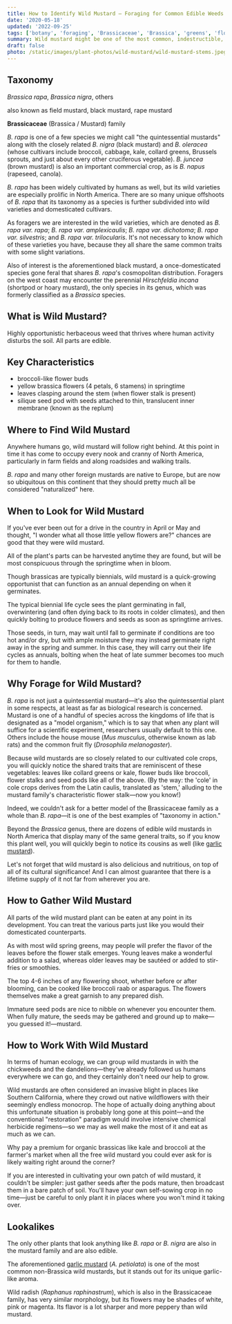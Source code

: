 ```yaml
---
title: How to Identify Wild Mustard — Foraging for Common Edible Weeds
date: '2020-05-18'
updated: '2022-09-25'
tags: ['botany', 'foraging', 'Brassicaceae', 'Brassica', 'greens', 'flowers', 'seeds', 'spring']
summary: Wild mustard might be one of the most common, indestructible, and criminally overlooked edible weeds on Earth.
draft: false
photo: /static/images/plant-photos/wild-mustard/wild-mustard-stems.jpeg
---
```



<div className="rounded-lg bg-gray-100 p-4 dark:bg-gray-800">
  <TOCInline toc={props.toc} toHeading={3} asDisclosure />
</div>

## Taxonomy

_Brassica rapa_, _Brassica nigra_, others

also known as field mustard, black mustard, rape mustard

**Brassicaceae** (Brassica / Mustard) family

_B. rapa_ is one of a few species we might call "the quintessential mustards" along with the closely related _B. nigra_ (black mustard) and _B. oleracea_ (whose cultivars include broccoli, cabbage, kale, collard greens, Brussels sprouts, and just about every other cruciferous vegetable). _B. juncea_ (brown mustard) is also an important commercial crop, as is _B. napus_ (rapeseed, canola).

_B. rapa_ has been widely cultivated by humans as well, but its wild varieties are especially prolific in North America. There are so many unique offshoots of _B. rapa_ that its taxonomy as a species is further subdivided into wild varieties and domesticated cultivars.

As foragers we are interested in the wild varieties, which are denoted as _B. rapa var. rapa_; _B. rapa var. amplexicaulis_; _B. rapa var. dichotoma_; _B. rapa var. silvestris_; and _B. rapa var. trilocularis_. It's not necessary to know which of these varieties you have, because they all share the same common traits with some slight variations.

Also of interest is the aforementioned black mustard, a once-domesticated species gone feral that shares _B. rapa_'s cosmopolitan distribution. Foragers on the west coast may encounter the perennial _Hirschfeldia incana_ (shortpod or hoary mustard), the only species in its genus, which was formerly classified as a _Brassica_ species.

## What is Wild Mustard?

Highly opportunistic herbaceous weed that thrives where human activity disturbs the soil. All parts are edible.

<Photo
  photo="/static/images/plant-photos/wild-mustard/wild-mustard-flowers.jpeg"
  desc="Characteristic four-petaled yellow flowers of wild mustard."
/>

## Key Characteristics

- broccoli-like flower buds
- yellow brassica flowers (4 petals, 6 stamens) in springtime
- leaves clasping around the stem (when flower stalk is present)
- silique seed pod with seeds attached to thin, translucent inner membrane (known as the replum)

## Where to Find Wild Mustard

Anywhere humans go, wild mustard will follow right behind. At this point in time it has come to occupy every nook and cranny of North America, particularly in farm fields and along roadsides and walking trails.

_B. rapa_ and many other foreign mustards are native to Europe, but are now so ubiquitous on this continent that they should pretty much all be considered "naturalized" here.

## When to Look for Wild Mustard

If you've ever been out for a drive in the country in April or May and thought, "I wonder what all those little yellow flowers are?" chances are good that they were wild mustard.

All of the plant's parts can be harvested anytime they are found, but will be most conspicuous through the springtime when in bloom.

Though brassicas are typically biennials, wild mustard is a quick-growing opportunist that can function as an annual depending on when it germinates.

The typical biennial life cycle sees the plant germinating in fall, overwintering (and often dying back to its roots in colder climates), and then quickly bolting to produce flowers and seeds as soon as springtime arrives.

Those seeds, in turn, may wait until fall to germinate if conditions are too hot and/or dry, but with ample moisture they may instead germinate right away in the spring and summer. In this case, they will carry out their life cycles as annuals, bolting when the heat of late summer becomes too much for them to handle.

<Photo
  photo="/static/images/plant-photos/wild-mustard/wild-mustard-farm.jpeg"
  desc="Wild mustard is a common sight along the edges of agricultural fields in the spring."
/>

## Why Forage for Wild Mustard?

_B. rapa_ is not just a quintessential mustard—it's also the quintessential plant in some respects, at least as far as biological research is concerned. Mustard is one of a handful of species across the kingdoms of life that is designated as a "model organism," which is to say that when any plant will suffice for a scientific experiment, researchers usually default to this one. Others include the house mouse (_Mus musculus_, otherwise known as lab rats) and the common fruit fly (_Drosophila melanogaster_).

Because wild mustards are so closely related to our cultivated cole crops, you will quickly notice the shared traits that are reminiscent of these vegetables: leaves like collard greens or kale, flower buds like broccoli, flower stalks and seed pods like all of the above. (By the way: the 'cole' in cole crops derives from the Latin caulis, translated as 'stem,' alluding to the mustard family's characteristic flower stalk—now you know!)

Indeed, we couldn't ask for a better model of the Brassicaceae family as a whole than _B. rapa_—it is one of the best examples of "taxonomy in action."

Beyond the _Brassica_ genus, there are dozens of edible wild mustards in North America that display many of the same general traits, so if you know this plant well, you will quickly begin to notice its cousins as well (like [garlic mustard](/plants/edible-wild-garlic-mustard/)).

Let's not forget that wild mustard is also delicious and nutritious, on top of all of its cultural significance! And I can almost guarantee that there is a lifetime supply of it not far from wherever you are.

<Photo
  photo="/static/images/plant-photos/wild-mustard/wild-mustard-coast.jpeg"
  desc="Wild mustard is highly invasive all along the California coastline, as seen here at Big Sur."
/>

## How to Gather Wild Mustard

All parts of the wild mustard plant can be eaten at any point in its development. You can treat the various parts just like you would their domesticated counterparts.

As with most wild spring greens, may people will prefer the flavor of the leaves before the flower stalk emerges. Young leaves make a wonderful addition to a salad, whereas older leaves may be sautéed or added to stir-fries or smoothies.

The top 4-6 inches of any flowering shoot, whether before or after blooming, can be cooked like broccoli raab or asparagus. The flowers themselves make a great garnish to any prepared dish.

Immature seed pods are nice to nibble on whenever you encounter them. When fully mature, the seeds may be gathered and ground up to make—you guessed it!—mustard.

## How to Work With Wild Mustard

In terms of human ecology, we can group wild mustards in with the chickweeds and the dandelions—they've already followed us humans everywhere we can go, and they certainly don't need our help to grow.

Wild mustards are often considered an invasive blight in places like Southern California, where they crowd out native wildflowers with their seemingly endless monocrop. The hope of actually doing anything about this unfortunate situation is probably long gone at this point—and the conventional "restoration" paradigm would involve intensive chemical herbicide regimens—so we may as well make the most of it and eat as much as we can.

<Photo
  photo="/static/images/plant-photos/wild-mustard/wild-mustard-field.jpeg"
  desc="Wild mustard pictured among a patch of other herbaceous annual weeds."
/>

Why pay a premium for organic brassicas like kale and broccoli at the farmer's market when all the free wild mustard you could ever ask for is likely waiting right around the corner?

If you are interested in cultivating your own patch of wild mustard, it couldn't be simpler: just gather seeds after the pods mature, then broadcast them in a bare patch of soil. You'll have your own self-sowing crop in no time—just be careful to only plant it in places where you won't mind it taking over.

## Lookalikes

The only other plants that look anything like _B. rapa_ or _B. nigra_ are also in the mustard family and are also edible.

The aforementioned [garlic mustard](/plants/edible-wild-garlic-mustard/) (_A. petiolata_) is one of the most common non-Brassica wild mustards, but it stands out for its unique garlic-like aroma.

Wild radish (_Raphanus raphinastrum_), which is also in the Brassicaceae family, has very similar morphology, but its flowers may be shades of white, pink or magenta. Its flavor is a lot sharper and more peppery than wild mustard.

<BookCTA />
